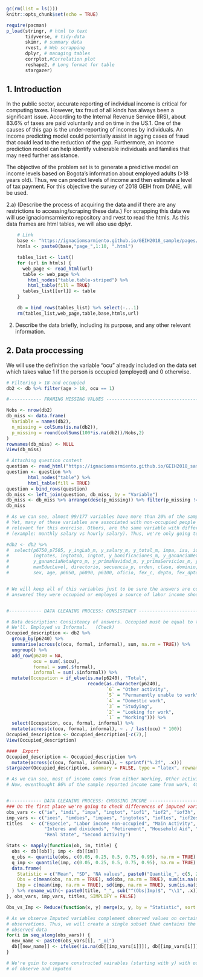 ```{r setup, include=FALSE}
gc(rm(list = ls()))
knitr::opts_chunk$set(echo = TRUE)

require(pacman)
p_load(stringr, # html to text
       tidyverse, # tidy-data
       skimr, # summary data
       rvest, # Web scrapping
       dplyr, # managing tables
       corrplot,#Correlation plot
       reshape2, # Long format for table 
       stargazer) 
```

## 1. Introduction

In the public sector, accurate reporting of individual income is
critical for computing taxes. However, tax fraud of all kinds has always
been a significant issue. According to the Internal Revenue Service
(IRS), about 83.6% of taxes are paid voluntarily and on time in the
US.1. One of the causes of this gap is the under-reporting of incomes by
individuals. An income predicting model could potentially assist in
agging cases of fraud that could lead to the reduction of the gap.
Furthermore, an income prediction model can help identify vulnerable
individuals and families that may need further assistance.

The objective of the problem set is to generate a predictive model on
income levels based on Bogota's information about employed adults (\>18
years old). Thus, we can predict levels of income and then estimate a
level of tax payment. For this objective the survey of 2018 GEIH from
DANE, will be used.

2.a) (Describe the process of acquiring the data and if there are any
restrictions to accessing/scraping these data.) For scrapping this data
we will use ignaciomsarmiento repository and rvest to read the htmls. As
this data frames are html tables, we will also use dplyr.

<div>

```{r 2.b) Scrapping}
    # Link
    base <- "https://ignaciomsarmiento.github.io/GEIH2018_sample/pages/geih_"
    htmls <- paste0(base,"page_",1:10, ".html")

    tables_list <- list()
    for (url in htmls) {
      web_page <- read_html(url)
      table <- web_page %>%
        html_nodes("table.table-striped") %>%
        html_table(fill = TRUE)
      tables_list[[url]] <- table
    }

    db = bind_rows(tables_list) %>% select(-...1)
    rm(tables_list,web_page,table,base,htmls,url)
```

</div>

2.  Describe the data briefly, including its purpose, and any other
    relevant information.

## 2. Data proccessing

We will use the definition the variable "ocu" already included on the
data set which takes value 1 if the person is occupied (employed) and 0
otherwise.

```{r Cleaning of data set, echo=FALSE}
# Filtering > 18 and occupied
db2 <- db %>% filter(age > 18, ocu == 1)

#------------ FRAMING MISSING VALUES -------------------------------------------

Nobs <- nrow(db2) 
db_miss <- data.frame(
  Variable = names(db2),
  n_missing = colSums(is.na(db2)),
  p_missing = round(colSums(100*is.na(db2))/Nobs,2)
) 
rownames(db_miss) <- NULL
View(db_miss)

# Attaching question content
question <- read_html("https://ignaciomsarmiento.github.io/GEIH2018_sample/dictionary.html")
question <- question %>%
        html_nodes("table") %>%
        html_table(fill = TRUE)
question = bind_rows(question)
db_miss <- left_join(question, db_miss, by = "Variable")
db_miss <- db_miss %>% arrange(desc(p_missing)) %>% filter(p_missing != 0) 
db_miss

# As we can see, almost 99/177 variables have more than 20% of the sample missing. 
# Yet, many of these variables are associated with non-occupied people and are not
# relevant for this exercise. Others, are the same variable with different scales 
# (example: monthly salary vs hourly salary). Thus, we're only going to keep the following variables:

#db2 <- db2 %>%
#  select(p6750,p7505, y_ingLab_m, y_salary_m, y_total_m, impa, isa, iof1, iof2, iof3h, iof3i, iof6, 
#         ingtotes, ingtotob, ingtot, y_bonificaciones_m, y_gananciaNeta_m, 
#         y_gananciaNetaAgro_m, y_primaNavidad_m, y_primaServicios_m, y_primaVacaciones_m, 
#         maxEducLevel, directorio, secuencia_p, orden, clase, dominio, mes, estrato1, 
#         sex, age, p6050, p6090, p6100, oficio, fex_c, depto, fex_dpto, fweight, informal)


# We will keep all of this variables just to be sure the answers are consistent. For example: if an individual
# answered they were occupied or employed a source of labor income should be perceived.


#------------ DATA CLEANING PROCESS: CONSISTENCY -------------------------------

# Data description: Consistency of answers. Occupied must be equal to the sum of formal + informal. 
# We'll. Employed vs Informal.   (Check)
Occupied_description <- db2 %>%
  group_by(p6240) %>%
  summarise(across(c(ocu, formal, informal), sum, na.rm = TRUE)) %>%
  ungroup() %>%
  add_row(p6240 = NA, 
          ocu = sum(.$ocu), 
          formal = sum(.$formal), 
          informal = sum(.$informal)) %>%
  mutate(Occupation = if_else(is.na(p6240), "Total",
                              recode(as.character(p6240),
                                     `6` = "Other activity",
                                     `5` = "Permanently unable to work",
                                     `4` = "Domestic work",
                                     `3` = "Studying",
                                     `2` = "Looking for work",
                                     `1` = "Working"))) %>%
  select(Occupation, ocu, formal, informal) %>%
  mutate(across(c(ocu, formal, informal), ~ . / last(ocu) * 100))
Occupied_description <- Occupied_description[-c(7),]
View(Occupied_description)

####  Export 
Occupied_description <- Occupied_description %>%
  mutate(across(c(ocu, formal, informal), ~ sprintf("%.2f", .x)))
stargazer(Occupied_description, summary = FALSE, type = "latex", rownames = FALSE)

# As we can see, most of income comes from either Working, Other activity or Domestic work. We're going to explore this income source individually. 
# Now, eventhought 86% of the sample reported income came from work, 40% of the income data related to work seems to be missing. 


#------------ DATA CLEANING PROCESS: CHOOSING INCOME ---------------------------
### On the first place we're going to check differences of imputed variables vs observed variables. 
obs_vars <- c("ie", "imdi", "impa", "ingtot", "iof1", "iof2", "iof3h", "iof3i", "iof6", "isa")
imp_vars <- c("iees", "imdies", "impaes", "ingtotes", "iof1es", "iof2es", "iof3hes", "iof3ies", "iof6es", "isaes")
titles   <- c("Especie", "Labor income non-occupied", "Main Activity", "Total", 
              "Interes and dividends", "Retirement", "Household Aid", "Institutional Aid", 
              "Real State", "Second Activity")

Stats <- mapply(function(ob, im, title) {
  obs <- db[[ob]]; imp <- db[[im]]
  q_obs <- quantile(obs, c(0.05, 0.25, 0.5, 0.75, 0.95), na.rm = TRUE)
  q_imp <- quantile(imp, c(0.05, 0.25, 0.5, 0.75, 0.95), na.rm = TRUE)
  data.frame(
    Statistic = c("Mean", "SD", "NA values", paste0("Quantile_", c(5, 25, 50, 75, 95)), "p-value"),
    Obs = c(mean(obs, na.rm = TRUE), sd(obs, na.rm = TRUE), sum(is.na(obs)), round(q_obs, 2), NA),
    Imp = c(mean(imp, na.rm = TRUE), sd(imp, na.rm = TRUE), sum(is.na(imp)), round(q_imp, 2), round(t.test(obs, imp, paired = TRUE)$p.value, 4))
  ) %>% rename_with(~ paste0(title, "_", sub("^(Obs|Imp)$", "\\1", .x)), Obs:Imp)
}, obs_vars, imp_vars, titles, SIMPLIFY = FALSE)

Obs_vs_Imp <- Reduce(function(x, y) merge(x, y, by = "Statistic", sort = FALSE), Stats)

# As we observe Imputed variables complement observed values on certain 
# observations. Thus, we will create a single subset that contains the imputed and the
# observed data
for(i in seq_along(obs_vars)) {
  new_name <- paste0(obs_vars[i], "_oi")
  db[[new_name]] <- ifelse(!is.na(db[[imp_vars[i]]]), db[[imp_vars[i]]], db[[obs_vars[i]]])
}

# We're goin to compare constructed vairables (starting with y) with our concatenation
# of observe and imputed
```

